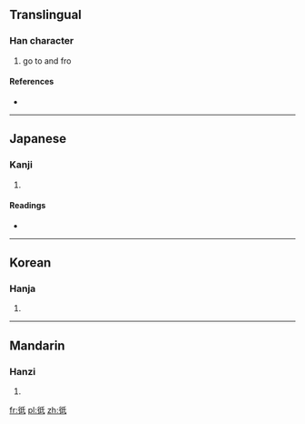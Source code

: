 ==Translingual==

===Han character===
{{Han char|rn=60|rad=彳|as=05|sn=8|four=2224<sub>0</sub>|canj=竹人竹心一 (HOHPM)}}

# go to and fro

====References====
* {{Han ref|kx=0365.280|dkj=10069|dj=0685.190|hdz=20817.030|uh=5F7D|ud=24445|bh=CC77|bd=52343}}

----

==Japanese==

===Kanji===
{{ja-kanji|grade=|rs=彳05}}

# {{defn|lang=ja|sort=彳05}}

====Readings====
* {{ja-readings|on=[[ち]] (chi), [[じ]] (ji), [[てい]] (tei), [[たい]] (tai), [[で]] (de)|kun=[[たちもとほる]] (tachimotohoru)}}

----

==Korean==

===Hanja===
{{ko-hanja|hangeul=[[지]]|eumhun=|rv=ji|mr=chi|y=ci}}

# {{defn|lang=ko|sort=彳05}}

----

==Mandarin==

===Hanzi===
{{cmn-hanzi|pin=[[chí]] ([[chi2]])|wg=ch'ih<sup>2</sup>}}

# {{defn|lang=cmn|sort=彳05}}

[[fr:彽]]
[[pl:彽]]
[[zh:彽]]
